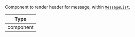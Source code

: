 Component to render header for message, within [`MessageList`](../../../ui-components/message_list.mdx).

| Type |
| - |
| component |
